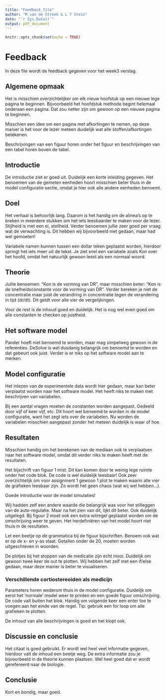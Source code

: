 ```yaml
---
title: "Feedback_file"
author: "M van de Streek & L T Stein"
date: "`r Sys.Date()`"
output: pdf_document
---
```


```r
knitr::opts_chunk$set(echo = TRUE)
```

# Feedback

In deze file wordt de feedback gegeven voor het week3 verslag. 

## Algemene opmaak

Het is misschien overzichtelijker om elk nieuw hoofstuk op een nieuwe lege pagina te beginnen. Bijvoorbeeld het hoofdstuk methode begint helemaal onderaan een pagina. Dat zou netter zijn om gewoon op een nieuwe pagina te beginnen.

Misschien een idee om een pagina met afkortingen te nemen, op deze manier is het voor de lezer meteen duidelijk wat alle stoffen/afkortingen betekenen. 

Beschrijvingen van een figuur horen onder het figuur en beschrijvingen van een tabel horen boven de tabel.

## Introductie

De introductie ziet er goed uit. Duidelijk een korte inleiding gegeven. Het benoemen van de gemeten eenheden hoort misschien beter thuis in de model configuratie sectie, omdat je hier ook alle andere eenheden benoemt.

## Doel

Het verhaal is behoorlijk lang. Daarom is het handig om de alinea's op te breken in meerdere stukken om het iets leesbaarder te maken voor de lezer. Stijlheid is met een ei, steilheid. Verder benoemen jullie zeer goed per vraag wat de verwachting is. Dit hebben wij bijvoorbeeld niet gedaan, maar had wel gemoeten!

Variabele namen kunnen tussen een dollar teken geplaatst worden, hierdoor springt het iets meer uit de tekst. Je ziet snel een variabele zoals $Kon$ over het hoofd, omdat het natuurlijk gewoon leest als een normaal woord.

## Theorie

Jullie benoemen: "Kon is de vorming van DR", maar misschien beter: "Kon is de snelheidsconstante voor de vorming van DR". Verder bereken je niet de concentratie maar juist de verandring in concentratie tegen de verandering in tijd (dr/dt). Dit geldt voor alle vier de vergelijkingen. 

Voor de rest is de inhoud goed en duidelijk. Het is nog wel even goed om alle constanten te checken op juistheid.

## Het software model

Pander hoeft niet benoemd te worden, maar mag simpelweg gewoon in de referenties. DeSolve is wel dusdanig belangrijk om benoemd te worden en dat gebeurt ook juist. Verder is er niks op het software model aan te merken.

## Model configuratie

Het inlezen van de experimentele data wordt hier gedaan, maar kan beter verplaatst worden naar het software model. Het heeft niks te maken met beschrijven van variabelen.

Bij een aantal vragen moeten de constanten worden aangepast. Gedeeld door vijf of keer vijf, etc. Dit hoort wel benoemd te worden in de model configuratie, want het zegt iets over de variabelen. Nu worden de variabelen misschien aangepast zonder het meteen duidelijk is waar of hoe.

## Resultaten

Misschien handig om het berekenen van de mediaan ook te verplaatsen naar het software model, omdat dit verder niks te maken heeft met de resultaten.

Het bijschrift van figuur 1 mist. Dit kan komen door te weinig lege ruimte onder het code blok. De code is wel duidelijk leesbaar! Ook zeer overzichtelijk om voor assignment 1 gewoon 1 plot te maken waarin alle vier de grafieken leesbaar zijn. Zo wordt het geen chaos (wat wij wel hebben...).

Goede introductie voor de model simulaties! 

Wij hadden zelf een andere waarde die belangrijk was voor het stilleggen van de auto-regulatie. Maar na het zien van dit, lijkt dit beter. Ook duidelijk uitgelegd. Bij figuur 2 moet ook een extra witregel geplaatst worden om de omschrijving weer te geven. Het herdefiniëren van het model hoort niet thuis in de resultaten.

Let een beetje op de grammatica bij de figuur bijschriften. Benoem ook wat er op de x- en y-as staat. Getallen onder de 20, moeten worden uitgeschreven in woorden.

De plotjes bij het stoppen van de medicatie zijn echt mooi. Duidelijk om gewoon twee keer de out te plotten. Wij hebben het zelf met een if/else gedaan, maar deze manier is beter te visualiseren. 

### Verschillende cortiostereoiden als medicijn

Parameters horen wederom thuis in de model configuratie. Duidelijk om eerst het 'normale' model weer te printen en een goede figuur omschrijving. De code valt buiten het blok. Handig om volgende keer een enter toe te voegen aan het einde van de regel. Tip: gebruik een for loop om alle grafieken te plotten. 

De inhoud van alle beschrijvingen is goed en het klopt ook.

## Discussie en conclusie

Het citaat is goed gebruikt. Er wordt wel heel veel informatie gegeven, hierdoor valt de inhoud een beetje weg. De extra informatie zou je bijvoorbeeld in de theorie kunnen plaatsen. Wel heel goed dat er wordt gerefereerd naar de biologie. 

## Conclusie

Kort en bondig, maar goed.








